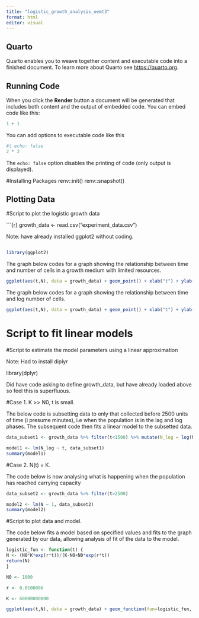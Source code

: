 ```yaml
---
title: "logistic_growth_analysis_oemt3"
format: html
editor: visual
---
```


## Quarto

Quarto enables you to weave together content and executable code into a finished document. To learn more about Quarto see <https://quarto.org>.

## Running Code

When you click the **Render** button a document will be generated that includes both content and the output of embedded code. You can embed code like this:

```r
1 + 1
```

You can add options to executable code like this

```r
#| echo: false
2 * 2
```

The `echo: false` option disables the printing of code (only output is displayed).

#Installing Packages
renv::init()
renv::snapshot()

## Plotting Data

#Script to plot the logistic growth data

\`\`\`{r} growth_data \<- read.csv("experiment_data.csv")

Note: have already installed ggplot2 without coding.

```r
```

```r
library(ggplot2)
```

The graph below codes for a graph showing the relationship between time and number of cells in a growth medium with limited resources.

```r
ggplot(aes(t,N), data = growth_data) + geom_point() + xlab("t") + ylab("Number of cells") + theme_bw()
```

The graph below codes for a graph showing the relationship between time and log number of cells.

```r
ggplot(aes(t,N), data = growth_data) + geom_point() + xlab("t") + ylab("log cell number") + scale_y_continuous(trans='log10')
```

# Script to fit linear models

#Script to estimate the model parameters using a linear approximation

Note: Had to install diplyr

library(dplyr)

Did have code asking to define growth_data, but have already loaded above so feel this is superfluous.

#Case 1. K \>\> N0, t is small.

The below code is subsetting data to only that collected before 2500 units of time (i presume minutes), i.e when the population is in the lag and log phases. The subsequent code then fits a linear model to the subsetted data.

```r
data_subset1 <- growth_data %>% filter(t<1500) %>% mutate(N_log = log(N))

model1 <- lm(N_log ~ t, data_subset1)
summary(model1)
```

#Case 2. N(t) = K.

The code below is now analysing what is happening when the population has reached carrying capacity

```r
data_subset2 <- growth_data %>% filter(t>2500)

model2 <- lm(N ~ 1, data_subset2)
summary(model2)
```

#Script to plot data and model.

The code below fits a model based on specified values and fits to the graph generated by our data, allowing analysis of fit of the data to the model.

```r
logistic_fun <- function(t) {
N <- (N0*K*exp(r*t))/(K-N0+N0*exp(r*t))
return(N)
}

N0 <- 1000

r <- 0.0100086

K <- 60000000000

ggplot(aes(t,N), data = growth_data) + geom_function(fun=logistic_fun, colour="red") + geom_point()+ scale_y_continuous(trans='log10')
```
